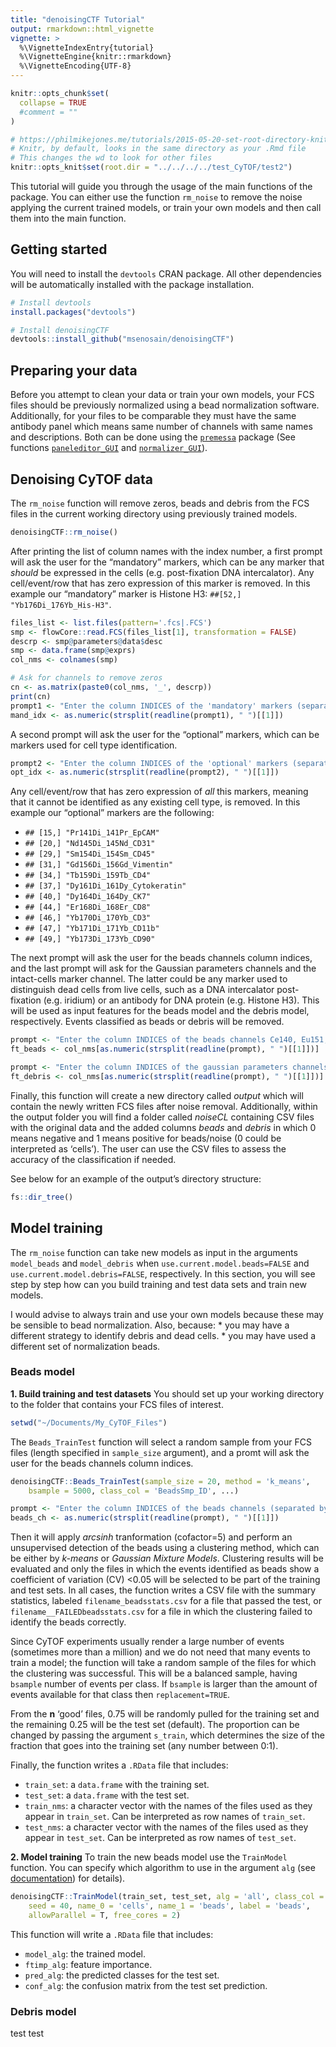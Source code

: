 ```yaml
---
title: "denoisingCTF Tutorial"
output: rmarkdown::html_vignette
vignette: >
  %\VignetteIndexEntry{tutorial}
  %\VignetteEngine{knitr::rmarkdown}
  %\VignetteEncoding{UTF-8}
---
```


```r
knitr::opts_chunk$set(
  collapse = TRUE
  #comment = ""
)
```

```r
# https://philmikejones.me/tutorials/2015-05-20-set-root-directory-knitr/ 
# Knitr, by default, looks in the same directory as your .Rmd file 
# This changes the wd to look for other files
knitr::opts_knit$set(root.dir = "../../../../test_CyTOF/test2")
```

This tutorial will guide you through the usage of the main functions of the 
package. You can either use the function `rm_noise` to remove the noise applying 
the current trained models, or train your own models and then call them into the 
main function.

## Getting started
You will need to install the `devtools` CRAN package. All other dependencies 
will be automatically installed with the package installation.

```r
# Install devtools
install.packages("devtools")

# Install denoisingCTF
devtools::install_github("msenosain/denoisingCTF")
```

## Preparing your data
Before you attempt to clean your data or train your own models, your FCS files
should be previously normalized using a bead normalization software. 
Additionally, for your files to be comparable they must have the same antibody 
panel which means same number of channels with same names and descriptions.
Both can be done using the [`premessa`](https://github.com/ParkerICI/premessa) 
package (See functions [`paneleditor_GUI`](https://github.com/ParkerICI/premessa#panel-editing-and-renaming) 
and [`normalizer_GUI`](https://github.com/ParkerICI/premessa#bead-based-normalization)).


## Denoising CyTOF data

The `rm_noise` function will remove zeros, beads and debris from the FCS files in the 
current working directory using previously trained models. 
```r
denoisingCTF::rm_noise()
```

After printing the list of column names with the index number, a first prompt 
will ask the user for the "mandatory" markers, which can be any marker that 
_should_ be expressed in the cells (e.g. post-fixation DNA intercalator). Any 
cell/event/row that has zero expression of this marker is removed. In this example
our "mandatory" marker is Histone H3: `##[52,] "Yb176Di_176Yb_His-H3"`.
```r
files_list <- list.files(pattern='.fcs|.FCS')
smp <- flowCore::read.FCS(files_list[1], transformation = FALSE)
descrp <- smp@parameters@data$desc
smp <- data.frame(smp@exprs)
col_nms <- colnames(smp)

# Ask for channels to remove zeros
cn <- as.matrix(paste0(col_nms, '_', descrp))
print(cn)
prompt1 <- "Enter the column INDICES of the 'mandatory' markers (separated by single space only, no comas allowed)"
mand_idx <- as.numeric(strsplit(readline(prompt1), " ")[[1]])
```

A second prompt will ask the user for the "optional" markers, which can 
be markers used for cell type identification. 

```r
prompt2 <- "Enter the column INDICES of the 'optional' markers (separated by single space only, no comas allowed) \n"
opt_idx <- as.numeric(strsplit(readline(prompt2), " ")[[1]])
```

Any cell/event/row that has zero expression of _all_ this markers, 
meaning that it cannot be identified as any existing cell type, 
is removed. In this example our "optional" markers are the following:

* `## [15,] "Pr141Di_141Pr_EpCAM"`
* `## [20,] "Nd145Di_145Nd_CD31"`
* `## [29,] "Sm154Di_154Sm_CD45"`
* `## [31,] "Gd156Di_156Gd_Vimentin"`
* `## [34,] "Tb159Di_159Tb_CD4"`
* `## [37,] "Dy161Di_161Dy_Cytokeratin"`
* `## [40,] "Dy164Di_164Dy_CK7"`
* `## [44,] "Er168Di_168Er_CD8"`
* `## [46,] "Yb170Di_170Yb_CD3"`
* `## [47,] "Yb171Di_171Yb_CD11b"`
* `## [49,] "Yb173Di_173Yb_CD90"`

The next prompt will ask the user for the beads channels column indices, 
and the last prompt will ask for the Gaussian parameters channels and the
intact-cells marker channel. The latter could be any marker used to 
distinguish dead cells from live cells, such as a DNA intercalator post-fixation 
(e.g. iridium) or an antibody for DNA protein (e.g. Histone H3).
This will be used as input features for the beads model and the debris 
model, respectively. Events classified as beads or debris will be removed.
```r
prompt <- "Enter the column INDICES of the beads channels Ce140, Eu151, Eu153, Ho165, Lu175 (separated by single space only, no comas allowed) \n"
ft_beads <- col_nms[as.numeric(strsplit(readline(prompt), " ")[[1]])]
```

```r
prompt <- "Enter the column INDICES of the gaussian parameters channels 'Event_length', 'Center', 'Offset', 'Residual', 'Width' and intact-cells marker channel (separated by single space only, no comas allowed) \n"
ft_debris <- col_nms[as.numeric(strsplit(readline(prompt), " ")[[1]])]
```

Finally, this function will create a new directory called _output_ which will
contain the newly written FCS files after noise removal. Additionally,
within the output folder you will find a folder called _noiseCL_ containing
CSV files with the original data and the added columns _beads_ and _debris_
in which 0 means negative and 1 means positive for beads/noise (0 could be
interpreted as 'cells'). The user can use the CSV files to assess the 
accuracy of the classification if needed. 

See below for an example of the output's directory structure:

```r
fs::dir_tree()
```

## Model training
The `rm_noise` function can take new models as input in the arguments
`model_beads` and `model_debris` when `use.current.model.beads=FALSE` and 
`use.current.model.debris=FALSE`, respectively. In this section, you will see
step by step how can you build training and test data sets and train
new models.

I would advise to always train and use your own models because these may be 
sensible to bead normalization. Also, because:
* you may have a different strategy to identify debris and dead cells.
* you may have used a different set of normalization beads.

### Beads model
__1. Build training and test datasets__
You should set up your working directory to the folder that contains your
FCS files of interest. 
```r
setwd("~/Documents/My_CyTOF_Files")
```

The `Beads_TrainTest` function will select a random sample from your FCS files 
(length specified in `sample_size` argument), and a promt will ask the user 
for the beads channels column indices.
```r
denoisingCTF::Beads_TrainTest(sample_size = 20, method = 'k_means', 
    bsample = 5000, class_col = 'BeadsSmp_ID', ...)
```

```r
prompt <- "Enter the column INDICES of the beads channels (separated by single space only, no comas allowed) \n"
beads_ch <- as.numeric(strsplit(readline(prompt), " ")[[1]]) 
```

Then it will apply _arcsinh_ tranformation (cofactor=5) and perform an 
unsupervised detection of the beads using a clustering method, which can 
be either by _k-means_ or _Gaussian Mixture Models_. 
Clustering results will be evaluated and only the files in which the 
events identified as beads show a coefficient of variation (CV) <0.05 will
be selected to be part of the training and test sets. In all cases, the 
function writes a CSV file with the summary statistics, labeled 
`filename_beadsstats.csv` for a file that passed the test, or 
`filename__FAILEDbeadsstats.csv` for a file in which the clustering failed 
to identify the beads correctly.

Since CyTOF experiments usually render a large number of events (sometimes
more than a million) and we do not need that many events to train a model;
the function will take a random sample of the files for which the 
clustering was successful. This will be a balanced sample, having `bsample` 
number of events per class. If `bsample` is larger than the amount of events 
available for that class then `replacement=TRUE`. 

From the __n__ 'good' files, 0.75 will be randomly pulled for the training set
and the remaining 0.25 will be the test set (default). The proportion can be 
changed by passing the argument `s_train`, which determines the size of the 
fraction that goes into the training set (any number between 0:1).


Finally, the function writes a `.RData` file that includes:

* `train_set`: a `data.frame` with the training set.
* `test_set`: a `data.frame` with the test set.
* `train_nms`: a character vector with the names of the files used as they appear 
in `train_set`. Can be interpreted as row names of `train_set`.
* `test_nms`: a character vector with the names of the files used as they appear 
in `test_set`. Can be interpreted as row names of `test_set`.

__2. Model training__
To train the new beads model use the `TrainModel` function. You can specify which
algorithm to use in the argument `alg` (see [documentation](https://rmarkdown.rstudio.com/lesson-8.html)) for details). 


```r
denoisingCTF::TrainModel(train_set, test_set, alg = 'all', class_col = 'BeadsSmp_ID', 
    seed = 40, name_0 = 'cells', name_1 = 'beads', label = 'beads',
    allowParallel = T, free_cores = 2)
```
This function will write a `.RData` file that includes:

* `model_alg`: the trained model.
* `ftimp_alg`: feature importance.
* `pred_alg`: the predicted classes for the test set.
* `conf_alg`: the confusion matrix from the test set prediction.

### Debris model

test test
